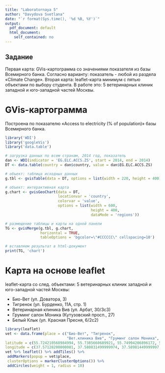 ```yaml
---
title: "Laboratornaya 5"
author: "Davydova Svetlana"
date: "`r format(Sys.time(), '%d %B, %Y')`"
output:
  pdf_document: default
  html_document:
    self_contained: no
---
```


## Задание
Первая карта: GVis-картограмма со значениями показателя из базы Всемирного банка.
 Согласно варианту: показатель - любой из раздела «Climate Change».
Вторая карта: leaflet-карта минимум с пятью объектами по выбору студента.
 В работе это: 5 ветеринарных клиник западной и юго-западной частей Москвы.

# GVis-картограмма  
Построена по показателю «Access to electricity (% of population)» базы Всемирного банка.

```r
library('WDI')
library('googleVis')
library('data.table')

# загрузка данных по всем странам, 2014 год, показатель
dan <- WDI(indicator = 'EG.ELC.ACCS.ZS', start = 2014, end = 2014)
DT <- data.table(country = dan$country, value = dan$EG.ELC.ACCS.ZS)

# объект: таблица исходных данных
g.tbl <- gvisTable(data = DT, options = list(width = 220, height = 400))

# объект: интерактивная карта
g.chart <- gvisGeoChart(data = DT, 
                        locationvar = 'country', 
                        colorvar = 'value', 
                        options = list(width = 600, 
                                       height = 400, 
                                       dataMode = 'regions'))

# размещение таблицы и карты на одной панели
TG <- gvisMerge(g.tbl, g.chart, 
                horizontal = TRUE, 
                tableOptions = 'bgcolor=\"#CCCCCC\" cellspacing=10')

# вставляем результат в html-документ
print(TG, 'chart')
```

# Карта на основе leaflet  
leaflet-карта со след. объектами: 
 5 ветеринарных клиник западной и юго-западной частей Москвы:

* Био-Вет (ул. Доватора, 3)
* Тигренок (ул. Бурденко, 11А, стр. 1)
* Ветеринарная клиника Вив (ул. Арбат, 30/3с3)
* Груминг салон Моника (Кутузовский просп., 27)
* Белый Клык (ул. Красная Пресня, 6/2с2)   

```r
library(leaflet)
vet <- data.frame(place = c("Био-Вет", "Тигренок",
                            "Вет.клиника Вив", "Груминг салон Моника", "Белый Клык"),
latitude = c(55.724210568984994, 55.7385660689921, 55.74994206896172, 55.74359806900504, 55.7615885689619),
longitude = c(37.57128200000001, 37.580831499999974, 37.58981449999997, 37.54565350000001, 37.5749565))
vet %>% leaflet() %>% addTiles() %>%
 addMarkers(popup = vet$place,
 clusterOptions = markerClusterOptions()) %>%
 addCircles(weight = 1, radius = 10)
```

